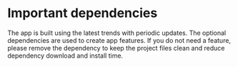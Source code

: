 # Important dependencies

The app is built using the latest trends with periodic updates. The optional dependencies are used to create app features. If you do not need a feature, please remove the dependency to keep the project files clean and reduce dependency download and install time.
